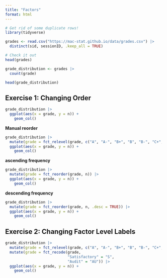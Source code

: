 ```yaml
---
title: "Factors"
format: html
---
```


```r
# Get rid of some duplicate rows!
library(tidyverse)

grades <- read.csv("https://mac-stat.github.io/data/grades.csv") |> 
  distinct(sid, sessionID, .keep_all = TRUE)

# Check it out
head(grades)
```
```r
grade_distribution <- grades |> 
  count(grade)

head(grade_distribution)
```


## Exercise 1: Changing Order

```r
grade_distribution |> 
  ggplot(aes(x = grade, y = n)) +
    geom_col()
```
**Manual reorder**
```r
grade_distribution |>
  mutate(grade = fct_relevel(grade, c("A", "A-", "B+", "B", "B-", "C+", "C", "C-", "D+", "D", "D-", "NC", "S", "AU"))) |>
  ggplot(aes(x = grade, y = n)) +
    geom_col()
```
**ascending frequency**
```r
grade_distribution |>
  mutate(grade = fct_reorder(grade, n)) |>
  ggplot(aes(x = grade, y = n)) +
    geom_col()
```
**descending frequency**
```r
grade_distribution |>
  mutate(grade = fct_reorder(grade, n, .desc = TRUE)) |>
  ggplot(aes(x = grade, y = n)) +
    geom_col()
```
## Exercise 2: Changing Factor Level Labels

```r
grade_distribution |>
  mutate(grade = fct_relevel(grade, c("A", "A-", "B+", "B", "B-", "C+", "C", "C-", "D+", "D", "D-", "NC", "S", "AU"))) |>
  mutate(grade = fct_recode(grade, 
                            "Satisfactory" = "S",
                            "Audit" = "AU")) |>  
  ggplot(aes(x = grade, y = n)) +
    geom_col()
```





























